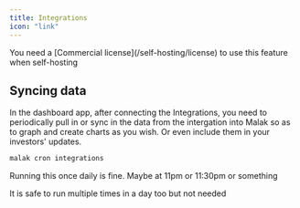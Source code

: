 ```yaml
---
title: Integrations
icon: "link"
---
```


<Warning>
  You need a [Commercial license](/self-hosting/license) to use this feature
  when self-hosting
</Warning>

## Syncing data

In the dashboard app, after connecting the Integrations, you need to periodically
pull in or sync in the data from the intergation into Malak so as to graph and create charts
as you wish. Or even include them in your investors' updates.

```sh
malak cron integrations
```

<Tip>
  Running this once daily is fine. Maybe at 11pm or 11:30pm or something
</Tip>

<Info>It is safe to run multiple times in a day too but not needed</Info>
